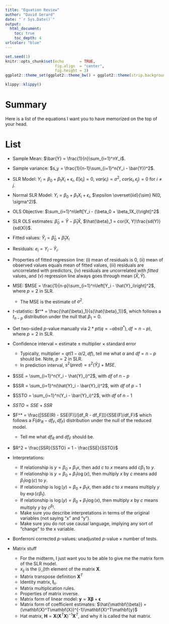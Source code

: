 ```yaml
---
title: "Equation Review"
author: "David Gerard"
date: "`r Sys.Date()`"
output:  
  html_document:
    toc: true
    toc_depth: 4
urlcolor: "blue"
---
```


```r
set.seed(1)
knitr::opts_chunk$set(echo       = TRUE, 
                      fig.align  = "center",
                      fig.height = 3)
ggplot2::theme_set(ggplot2::theme_bw() + ggplot2::theme(strip.background = ggplot2::element_rect(fill = "white")))
```

```r
klippy::klippy()
```

# Summary

Here is a list of the equations I want you to have memorized on the top of your head.

# List

- Sample Mean: $\bar{Y} = \frac{1}{n}\sum_{i=1}^nY_i$.

- Sample variance: $s_y = \frac{1}{n-1}\sum_{i=1}^n(Y_i - \bar{Y})^2$.

- SLR Model: $Y_i = \beta_0 + \beta_1 X_i + \epsilon_i$, $E[\epsilon_i] = 0$, $var(\epsilon_i) = \sigma^2$, $cor(\epsilon_i, \epsilon_j) = 0$ for $i\neq j$.

- Normal SLR Model: $Y_i = \beta_0 + \beta_1 X_i + \epsilon_i$, $\epsilon \overset{iid}{\sim} N(0, \sigma^2)$.

- OLS Objective: $\sum_{i=1}^n\left[Y_i - (\beta_0 + \beta_1X_i)\right]^2$

- SLR OLS estimates: $\hat{\beta}_0 = \bar{Y} - \hat{\beta}_1\bar{X}$, $\hat{\beta}_1 = cor(X, Y)\frac{sd(Y)}{sd(X)}$.

- Fitted values: $\hat{Y}_i = \hat{\beta}_0 + \hat{\beta}_1 X_i$

- Residuals: $e_i = Y_i - \hat{Y}_i$.

- Properties of fitted regression line: (i) mean of residuals is 0, (ii) mean of observed values equals mean of fitted values, (iii) residuals are uncorrelated with predictors, (iv) residuals are uncorrelated with *fitted* values, and (v) regression line always goes through mean $(\bar{X}, \bar{Y})$.

- MSE: $MSE = \frac{1}{n-p}\sum_{i=1}^n\left[Y_i - \hat{Y}_i\right]^2$, where $p=2$ in SLR.
    - The MSE is the estimate of $\sigma^2$.
    
- $t$-statistic: $t^* = \frac{\hat{\beta}_1}{s(\hat{\beta}_1)}$, which follows a $t_{n-p}$ distribution under the null that $\beta_1 = 0$.

- Get two-sided $p$-value manually via $2 * pt(q = -abs(t^*), df = n - p)$, where $p=2$ in SLR.

- Confidence interval = estimate $\pm$ multiplier $\times$ standard error
    - Typically, multiplier = $qt(1 - \alpha/2, df)$, tell me what $\alpha$ and $df = n-p$ should be. Note, $p=2$ in SLR.
    - In prediction interval, $s^2(pred) = s^2(\hat{Y}_i) + MSE$.
    
- $SSE = \sum_{i=1}^n(Y_i - \hat{Y}_i)^2$, with $df$ of $n - p$

- $SSR = \sum_{i=1}^n(\hat{Y}_i - \bar{Y}_i)^2$, with $df$ of $p - 1$ 

- $SSTO = \sum_{i=1}^n(Y_i - \bar{Y}_i)^2$, with $df$ of $n-1$

- $SSTO = SSE + SSR$

- $F^* = \frac{[SSE(R) - SSE(F)]/[df_R - df_F]]}{SSE(F)/df_F}$ which follows a $F(dr_R - df_F, df_F)$ distribution under the null of the reduced model.
    - Tell me what $df_R$ and $df_F$ should be.

- $R^2 = \frac{SSR}{SSTO} = 1 - \frac{SSE}{SSTO}$

- Interpretations:
    - If relationship is $y = \beta_0 + \beta_1x$, then add $c$ to $x$ means add $c\beta_1$ to $y$.
    - If relationship is $y = \beta_0 + \beta_1 \log(x)$, then multiply $x$ by $c$ means add $\beta_1\log(c)$ to $y$.
    - If relationship is $\log(y) = \beta_0 + \beta_1 x$, then add $c$ to $x$ means multiply $y$ by $\exp(c\beta_1)$.
    - If relationship is $\log(y) = \beta_0 + \beta_1 \log(x)$, then multiply $x$ by $c$ means multiply $y$ by $c^{\beta_1}$.
    - Make sure you describe interpretations in terms of the original variables (not saying "x" and "y").
    - Make sure you do not use causal language, implying any sort of "change" to the x variable.
    
- Bonferroni corrected $p$-values: unadjusted $p$-value $\times$ number of tests.

- Matrix stuff
    - For the midterm, I just want you to be able to give me the matrix form of the SLR model.
    - $x_{ij}$ is the $(i, j)$th element of the matrix $\mathbf{X}$.
    - Matrix transpose definition $\mathbf{X}^T$
    - Identity matrix, $\mathbf{I}_n$.
    - Matrix multiplication rules.
    - Properties of matrix inverse.
    - Matrix form of linear model: $\mathbf{y} = \mathbf{X}\mathbf{\beta} + \mathbf{\epsilon}$
    - Matrix form of coefficient estimates: $\hat{\mathbf{\beta}} = (\mathbf{X}^T\mathbf{X})^{-1}\mathbf{X}^T\mathbf{y}$
    - Hat matrix, $\mathbf{H} = \mathbf{X}(\mathbf{X}^T\mathbf{X})^{-1}\mathbf{X}^T$, and why it is called the hat matrix.
